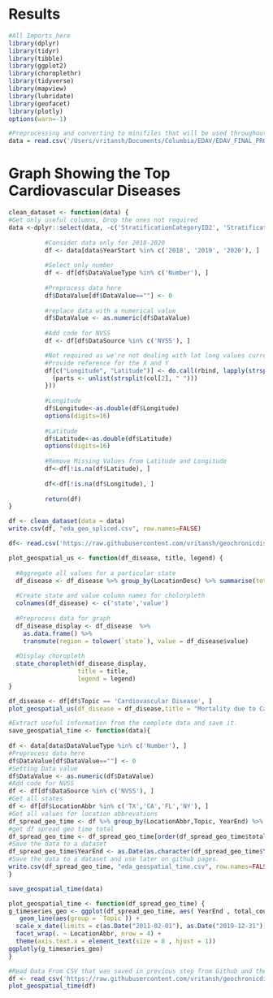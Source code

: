 # Results

```r
#All Imports here
library(dplyr)
library(tidyr)
library(tibble)
library(ggplot2)
library(choroplethr)
library(tidyverse)
library(mapview)
library(lubridate)
library(geofacet)
library(plotly)
options(warn=-1)
```

```r
#Preprocessing and converting to minifiles that will be used throughout to plot
data = read.csv('/Users/vritansh/Documents/Columbia/EDAV/EDAV_FINAL_PROJECT/USChronicDiseases.csv')

```


# Graph Showing the Top Cardiovascular Diseases


```r
clean_dataset <- function(data) {
#Get only useful columns, Drop the ones not required
data <-dplyr::select(data, -c('StratificationCategoryID2', 'StratificationCategoryID3','StratificationID2','StratificationID3', 'StratificationCategory2','Stratification2','StratificationCategory3','Stratification3','Response','LowConfidenceLimit', 'HighConfidenceLimit', 'ResponseID', 'DataValueUnit', 'DataValueAlt'))
          
          #Consider data only for 2018-2020
          df <- data[data$YearStart %in% c('2018', '2019', '2020'), ]
          
          #Select only number
          df <- df[df$DataValueType %in% c('Number'), ]
          
          #Preprocess data here 
          df$DataValue[df$DataValue==""] <- 0
          
          #replace data with a numerical value
          df$DataValue <- as.numeric(df$DataValue)
          
          #Add code for NVSS
          df <- df[df$DataSource %in% c('NVSS'), ]

          #Not required as we're not dealing with lat long values currently    
          #Provide reference for the X and Y 
          df[c("Longitude", "Latitude")] <- do.call(rbind, lapply(strsplit(df$GeoLocation , "[()]"), function(col) {
            (parts <- unlist(strsplit(col[2], " ")))
          }))
          
          #Longitude
          df$Longitude<-as.double(df$Longitude)
          options(digits=16)
          
          #Latitude
          df$Latitude<-as.double(df$Latitude)
          options(digits=16)
          
          #Remove Missing Values from Latitude and Longitude
          df<-df[!is.na(df$Latitude), ]
          
          df<-df[!is.na(df$Longitude), ]
          
          return(df)
}

df <- clean_dataset(data = data)
write.csv(df, "eda_geo_spliced.csv", row.names=FALSE)

```



```r
df<- read.csv('https://raw.githubusercontent.com/vritansh/geochronicdisease/main/data/eda_geo_spliced.csv')

plot_geospatial_us <- function(df_disease, title, legend) {
  
  #Aggregate all values for a particular state
  df_disease <- df_disease %>% group_by(LocationDesc) %>% summarise(total_count=sum(DataValue),  .groups='drop') 
  
  #Create state and value column names for cholorpleth
  colnames(df_disease) <- c('state','value')
  
  #Preprocess data for graph
  df_disease_display <- df_disease  %>% 
    as.data.frame() %>% 
    transmute(region = tolower(`state`), value = df_disease$value)
  
  #Display choropleth
  state_choropleth(df_disease_display,
                   title = title,
                   legend = legend)
}

```


```r

df_disease <- df[df$Topic == 'Cardiovascular Disease', ]
plot_geospatial_us(df_disease = df_disease,title = "Mortality due to Cardiovascular disease", legend = "Count of Mortality")
```

```r

#Extract useful information from the complete data and save it.
save_geospatial_time <- function(data){
  
df <- data[data$DataValueType %in% c('Number'), ]
#Preprocess data here 
df$DataValue[df$DataValue==""] <- 0
#Setting Data value
df$DataValue <- as.numeric(df$DataValue)
#Add code for NVSS
df <- df[df$DataSource %in% c('NVSS'), ]
#Get all states
df <- df[df$LocationAbbr %in% c('TX','CA','FL','NY'), ]
#Get all values for location abbrevations
df_spread_geo_time <- df %>% group_by(LocationAbbr,Topic, YearEnd) %>% summarise(total_count=sum(DataValue),  .groups ='drop') 
#get df spread geo time total
df_spread_geo_time <- df_spread_geo_time[order(df_spread_geo_time$total_count),]
#Save the data to a dataset
df_spread_geo_time$YearEnd <- as.Date(as.character(df_spread_geo_time$YearEnd), format = "%Y")
#Save the data to a dataset and use later on github pages.
write.csv(df_spread_geo_time, "eda_geospatial_time.csv", row.names=FALSE)
}

save_geospatial_time(data)

```

```r

plot_geospatial_time <- function(df_spread_geo_time) {
g_timeseries_geo <- ggplot(df_spread_geo_time, aes( YearEnd , total_count, color=`Topic`)) +                                    
   geom_line(aes(group = `Topic`)) +
  scale_x_date(limits = c(as.Date("2011-02-01"), as.Date("2019-12-31")), date_breaks = "12 months", date_labels = "%Y") +
  facet_wrap(. ~ LocationAbbr, nrow = 4) +
  theme(axis.text.x = element_text(size = 8 , hjust = 1))
ggplotly(g_timeseries_geo)
}

#Read Data From CSV that was saved in previous step from Github and then plot 
df <- read_csv('https://raw.githubusercontent.com/vritansh/geochronicdisease/main/data/eda_geospatial_time.csv')
plot_geospatial_time(df)

```



